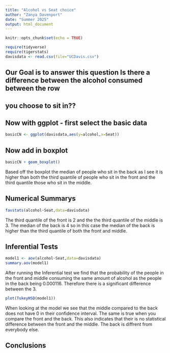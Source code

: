 ```yaml
---
title: "Alcohol vs Seat choice"
author: "Zanya Davenport"
date: "Summer 2025"
output: html_document
---
```


```r
knitr::opts_chunk$set(echo = TRUE)
```

```r
require(tidyverse)
require(tigerstats)
davisdata <- read.csv(file="UCDavis.csv")
```
## Our Goal is to answer this question Is there a difference between the alcohol consumed between the row
## you choose to sit in??

## Now with ggplot - first select the basic data

```r
basicCN <- ggplot(davisdata,aes(y=alcohol,x=Seat))
```
## Now add in boxplot

```r
basicCN + geom_boxplot()
```
  
Based off the boxplot the median of people who sit in the back as I see it is higher than both the third quantile of people who sit in the front and the third quantile those who sit in the middle.
  
## Numerical Summarys 

```r
favstats(alcohol~Seat,data=davisdata)
```

The third quantile of the front is 2 and the the third quantile of the middle is 3. The median of the back is 4 so in this case the median of the back is higher than the third quantile of both the front and middle.

## Inferential Tests

```r
model1 <- aov(alcohol~Seat,data=davisdata)
summary.aov(model1)
```

After running the Inferential test we find that the probability of the people in the front and middle consuming the same amount of alcohol as the people in the back being 0.000116. Therefore there is a significant difference between the 3.

```r
plot(TukeyHSD(model1))
```

When looking at the model we see that the middle compared to the back does not have 0 in their confidence interval. The same is true when you compare the front and the back. This also indicates that their is no statistical difference between the front and the middle. The back is diffrent from everybody else. 

## Conclusions


